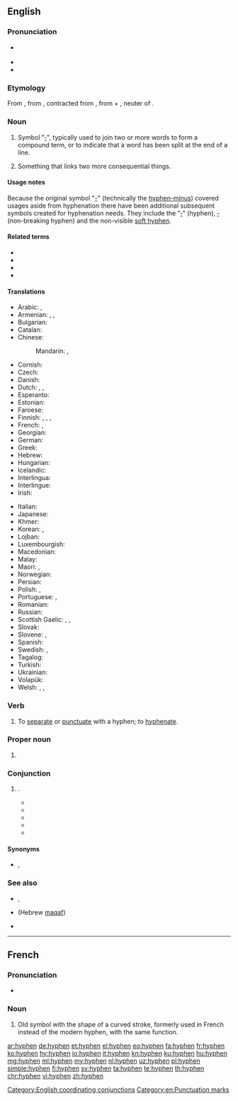 ==English==
{{wikipedia}}

===Pronunciation===
* {{a|RP|GenAm}} {{IPA|/ˈhaɪ.fən/|lang=en}}
* {{audio|En-us-hyphen.ogg|Audio (US)|lang=en}}
* {{rhymes|aɪfən|lang=en}}

===Etymology===
From {{etyl|LL.|en}}, from {{etyl|grc|en}} {{m|grc|ὑφέν||together}}, contracted from {{m|grc|ὑφ' ἕν||under one}}, from {{m|grc|ὑπό||under}} + {{m|grc|ἕν||one}}, neuter of {{m|grc|εἷς||one}}.

===Noun===
{{en-noun}}

# Symbol "[[‐]]", typically used to join two or more words to form a compound term, or to indicate that a word has been split at the end of a line.
# {{lb|en|figuratively}} Something that links two more consequential things.

====Usage notes====
Because the original symbol "[[-]]" (technically the [[hyphen-minus]]) covered usages aside from hyphenation there have been additional subsequent symbols created for hyphenation needs. They include the "[[‐]]" (hyphen), [[‑]] (non-breaking hyphen) and the non-visible [[soft hyphen]].

====Related terms====
* {{l|en|hyphenate}}
* {{l|en|hyphenated}}
* {{l|en|hyphenation}}
* {{l|en|hyphenator}}

====Translations====
{{trans-top|symbol used to join words or to indicate a word has been split}}
* Arabic: {{t|ar|شَحْطَة|f}}, {{t|ar|شَرْطَة|f}}
* Armenian: {{t|hy|միության գծիկ}}, {{t|hy|դեֆիս}}, {{t+|hy|ենթամնա}}
* Bulgarian: {{t-needed|bg}}
* Catalan: {{t|ca|guionet|m}}
* Chinese:
*: Mandarin: {{t+|cmn|連字號|sc=Hani}}, {{t+|cmn|连字号|tr=liánzìhào|sc=Hani}}
* Cornish: {{t|kw|nos-junya|m}}
* Czech: {{t|cs|spojovník|m}}
* Danish: {{t+|da|bindestreg}}
* Dutch: {{t|nl|afbreekteken|n}}, {{t+|nl|koppelteken|n}}, {{t+|nl|verbindingsstreepje|n}}
* Esperanto: {{t|eo|streketo}}
* Estonian: {{t-needed|et}}
* Faroese: {{t|fo|bindistrika|f}}
* Finnish: {{gloss|joining compounds}} {{t+|fi|yhdysmerkki}}, {{t+|fi|yhdysviiva}}, {{t|fi|väliviiva}}, {{gloss|dividing words between lines}} {{t+|fi|tavuviiva}}
* French: {{t+|fr|trait d'union|m}}, {{t+|fr|tiret|m}}
* Georgian: {{t+|ka|დეფისი}}
* German: {{t+|de|Bindestrich|m}}
* Greek: {{t+|el|ενωτικό|n}}
* Hebrew: {{t+|he|מקף|m|tr=makaf}}
* Hungarian: {{t+|hu|kötőjel}}
* Icelandic: {{t+|is|bandstrik|n}}
* Interlingua: {{t|ia|tracto de union}}
* Interlingue: {{t|ie|tiré}}
* Irish: {{t|ga|fleiscín|m}}
{{trans-mid}}
* Italian: {{t+|it|trattino|m}}
* Japanese: {{t+|ja|ハイフン|tr=haifun}}
* Khmer: {{t|km|សហសញ្ញា|tr=sa’ha’ saññaa|sc=Khmr}}
* Korean: {{t|ko|붙임표|tr=buchimpyo|sc=Hang}}, {{t|ko|하이픈|tr=haifeun}}
* Lojban: {{t|jbo|jonle'u}}
* Luxembourgish: {{t|lb|Bindestréch|m}}
* Macedonian: {{t|mk|цртичка|f|tr=c'rtička}}
* Malay: {{t|ms|sempang}}
* Maori: {{t|mi|tohuhono}} {{qualifier|to join words}}, {{t|mi|tohuwehe}} {{qualifier|to split words}}
* Norwegian: {{t|no|bindestrek|m}}
* Persian: {{t|fa|نیم‌خط|tr=nim-xat|sc=fa-Arab}}
* Polish: {{t+|pl|dywiz|m}}, {{t+|pl|łącznik|m}}
* Portuguese: {{t+|pt|hífen|m}}, {{t+|pt|traço|m}}
* Romanian: {{t+|ro|cratimă|f}}
* Russian: {{t+|ru|дефи́с|m}}
* Scottish Gaelic: {{t|gd|sgrìob-cheangail|f}}, {{t|gd|strìoch|f}}, {{t|gd|tàthan|m}}
* Slovak: {{t|sk|spojovník|m}}
* Slovene: {{t+|sl|vezaj|m}}, {{t|sl|deljaj|m}}
* Spanish: {{t+|es|guion|m}}
* Swedish: {{t+|sv|bindestreck|n}}, {{t+|sv|divis}}
* Tagalog: {{t|tl|gitling}}
* Turkish: {{t-needed|tr}}
* Ukrainian: {{t|uk|дефіс|m|tr=defís|sc=Cyrl}}
* Volapük: {{t-needed|vo}}
* Welsh: {{t|cy|cysylltnod|m}}, {{t|cy|cyplysnod|m}}, {{t|cy|heiffen|m}}
{{trans-bottom}}

===Verb===
{{en-verb}}

# {{lb|en|transitive|dated}} To [[separate]] or [[punctuate]] with a hyphen; to [[hyphenate]].

===Proper noun===
{{en-proper noun}}

# {{lb|en|colloquial}} {{non-gloss definition|Used to refer to a person with a hyphenated name}}

===Conjunction===
{{en-con}}

# {{non-gloss definition|Used to emphasize the coordinating function usually indicated by the punctuation "-"}}.
#* {{quote-book|title=Youth is the time|author=Robert Gessner|year=1945|passage=You are sitting at the wrong table, if I may be so bold, among the misguided who believe in the mass murder of mentalities, otherwise known as the liberal arts '''hyphen''' vocational training '''hyphen''' education.}}
#* {{quote-book|title=Home town|author=[[w:Cleveland Amory|Cleveland Amory]]|year=1950|passage=Ax was now a Hollywood hyphenated man. An actor '''hyphen''' director '''hyphen''' writer.}}
#* {{quote-book|title=Vanishing acts|author=Linda Crawford|year=1983|passage=He described himself as a poet-composer and actually said the word hyphen when he did so: "I'm a poet '''hyphen''' composer.}}
#* {{quote-book|title=M*A*S*H: the exclusive, inside story of TV's most popular show|author=David S. Reiss|year=1983|passage=He is an actor ('''hyphen''') writer ('''hyphen''') director. In the fifth year of the series Alan Alda added another title to his growing list — that of creative consultant.}}
#* {{quote-book|title=What If Holden Caulfield Went to Law School?|page=65|author=Stephen M. Murphy|year=2007|passage=One reason he has avoided reading legal thrillers is that “they seem really to have been written by lawyer-'''hyphen'''-authors.”}}

====Synonyms====
* {{sense|used as coordinator}} {{l|en|slash}}, {{l|en|cum}}

===See also===
* {{l|en|minus}}, {{l|en|minus sign}}
* {{l|en|־}} (Hebrew [[maqaf]])
* {{pedialite}}
{{punctuation}}

[[Category:English coordinating conjunctions]]
[[Category:en:Punctuation marks]]

----

==French==

===Pronunciation===
* {{IPA|/ˈi.fɛn/|lang=fr}}

===Noun===
{{fr-noun|m}}

# Old symbol with the shape of a curved stroke, formerly used in French instead of the modern hyphen, with the same function.

[[ar:hyphen]]
[[de:hyphen]]
[[et:hyphen]]
[[el:hyphen]]
[[eo:hyphen]]
[[fa:hyphen]]
[[fr:hyphen]]
[[ko:hyphen]]
[[hy:hyphen]]
[[io:hyphen]]
[[it:hyphen]]
[[kn:hyphen]]
[[ku:hyphen]]
[[hu:hyphen]]
[[mg:hyphen]]
[[ml:hyphen]]
[[my:hyphen]]
[[nl:hyphen]]
[[uz:hyphen]]
[[pl:hyphen]]
[[simple:hyphen]]
[[fi:hyphen]]
[[sv:hyphen]]
[[ta:hyphen]]
[[te:hyphen]]
[[th:hyphen]]
[[chr:hyphen]]
[[vi:hyphen]]
[[zh:hyphen]]
